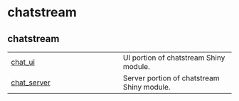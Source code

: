 # chatstream

## chatstream



| | |
| --- | --- |
| [chat_ui](chat_ui.qmd#chatstream.chat_ui) | UI portion of chatstream Shiny module. |
| [chat_server](chat_server.qmd#chatstream.chat_server) | Server portion of chatstream Shiny module. |